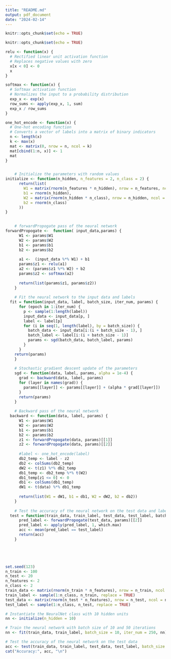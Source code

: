 ```yaml
---
title: "README.md"
output: pdf_document
date: "2024-02-14"
---
```


```r
knitr::opts_chunk$set(echo = TRUE)

```

```r

knitr::opts_chunk$set(echo = TRUE)

relu <- function(x) {
  # Rectified linear unit activation function
  # Replaces negative values with zero
  x[x < 0] <- 0
  x
}

softmax <- function(x) {
  # Softmax activation function
  # Normalizes the input to a probability distribution
  exp_x <- exp(x)
  row_sums <- apply(exp_x, 1, sum)
  exp_x / row_sums
}

one_hot_encode <- function(x) {
  # One-hot encoding function
  # Converts a vector of labels into a matrix of binary indicators
  n <- length(x)
  k <- max(x)
  mat <- matrix(0, nrow = n, ncol = k)
  mat[cbind(1:n, x)] <- 1
  mat
}


    # Initialize the parameters with random values
initialize <- function(n_hidden, n_features = 2, n_class = 2) {
      return(list(
        W1 = matrix(rnorm(n_features * n_hidden), nrow = n_features, ncol = n_hidden),
        b1 = rnorm(n_hidden),
        W2 = matrix(rnorm(n_hidden * n_class), nrow = n_hidden, ncol = n_class),
        b2 = rnorm(n_class)
      ))
}

    
    # forwardPropogate pass of the neural network
forwardPropogate <-  function( input_data,params) {
      W1 <- params$W1
      W2 <- params$W2
      b1 <- params$b1
      b2 <- params$b2
      
      a1 <-  (input_data %*% W1) + b1
      params$z1 <- relu(a1)
      a2 <- (params$z1 %*% W2) + b2
      params$z2 <- softmax(a2)
      
      return(list(params$z1, params$z2))
    }
    
    # Fit the neural network to the input data and labels
  fit = function(input_data, label, batch_size, iter_num, params) {
      for (epoch in 1:iter_num) {
        p <- sample(1:length(label))
        input_data <- input_data[p, ]
        label <- label[p]
        for (i in seq(1, length(label), by = batch_size)) {
          batch_data <- input_data[i:(i + batch_size - 1), ]
          batch_label <- label[i:(i + batch_size - 1)]
          params <- sgd(batch_data, batch_label, params)
        }
      }
    return(params)
    }
    
    # Stochastic gradient descent update of the parameters
    sgd <- function(data, label, params, alpha = 1e-4) {
      grad <- backward(data, label, params)
      for (layer in names(grad)) {
        params[[layer]] <- params[[layer]] + (alpha * grad[[layer]])
      }
      return(params)
    }
    
    # Backward pass of the neural network
  backward <- function(data, label, params) {
      W1 <- params$W1
      W2 <- params$W2
      b1 <- params$b1
      b2 <- params$b2
      z1 <- forwardPropogate(data, params)[[1]]
      z2 <- forwardPropogate(data, params)[[2]]
      
      #label <- one_hot_encode(label)
      db2_temp <- label - z2
      db2 <- colSums(db2_temp)
      dW2 <- t(z1) %*% db2_temp
      db1_temp <- db2_temp %*% t(W2)
      db1_temp[z1 <= 0] <- 0
      db1 <- colSums(db1_temp)
      dW1 <- t(data) %*% db1_temp
      
      return(list(W1 = dW1, b1 = db1, W2 = dW2, b2 = db2))
    }
    
    # Test the accuracy of the neural network on the test data and labels
  test = function(train_data, train_label, test_data, test_label, batch_size, iter_num, params) {
      pred_label <- forwardPropogate(test_data, params)[[2]]
      pred_label <- apply(pred_label, 1, which.max)
      acc <- mean(pred_label == test_label)
      return(acc)
    }
  




set.seed(123)
n_train <- 100
n_test <- 20
n_features <- 2
n_class <- 2
train_data <- matrix(rnorm(n_train * n_features), nrow = n_train, ncol = n_features)
train_label <- sample(1:n_class, n_train, replace = TRUE)
test_data <- matrix(rnorm(n_test * n_features), nrow = n_test, ncol = n_features)
test_label <- sample(1:n_class, n_test, replace = TRUE)

# Instantiate the NeuralNet class with 10 hidden units
nn <- initialize(n_hidden = 10)

# Train the neural network with batch size of 10 and 50 iterations
nn <- fit(train_data, train_label, batch_size = 10, iter_num = 250, nn)

# Test the accuracy of the neural network on the test data
acc <- test(train_data, train_label, test_data, test_label, batch_size = 10, iter_num = 50, nn)
cat("Accuracy:", acc, "\n")
```



